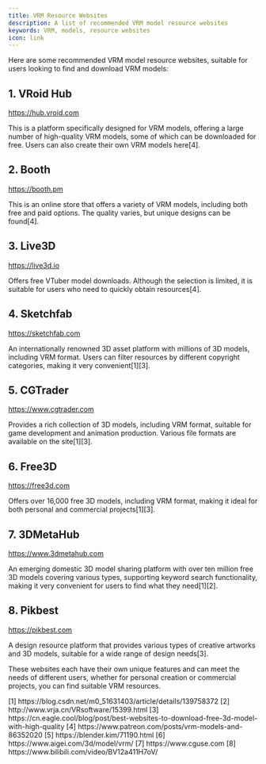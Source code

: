 ```yaml
---
title: VRM Resource Websites
description: A list of recommended VRM model resource websites
keywords: VRM, models, resource websites
icon: link
---
```


Here are some recommended VRM model resource websites, suitable for users looking to find and download VRM models:

## 1. VRoid Hub

<https://hub.vroid.com>

This is a platform specifically designed for VRM models, offering a large number of high-quality VRM models, some of which can be downloaded for free. Users can also create their own VRM models here\[4\].

## 2. Booth

<https://booth.pm>

This is an online store that offers a variety of VRM models, including both free and paid options. The quality varies, but unique designs can be found\[4\].

## 3. Live3D

<https://live3d.io>

Offers free VTuber model downloads. Although the selection is limited, it is suitable for users who need to quickly obtain resources\[4\].

## 4. Sketchfab

<https://sketchfab.com>

An internationally renowned 3D asset platform with millions of 3D models, including VRM format. Users can filter resources by different copyright categories, making it very convenient\[1\][3\].

## 5. CGTrader

<https://www.cgtrader.com>

Provides a rich collection of 3D models, including VRM format, suitable for game development and animation production. Various file formats are available on the site\[1\][3\].

## 6. Free3D

<https://free3d.com>

Offers over 16,000 free 3D models, including VRM format, making it ideal for both personal and commercial projects\[1\][3\].

## 7. 3DMetaHub

<https://www.3dmetahub.com>

An emerging domestic 3D model sharing platform with over ten million free 3D models covering various types, supporting keyword search functionality, making it very convenient for users to find what they need\[1\][2\].

## 8. Pikbest

<https://pikbest.com>

A design resource platform that provides various types of creative artworks and 3D models, suitable for a wide range of design needs\[3\].

These websites each have their own unique features and can meet the needs of different users, whether for personal creation or commercial projects, you can find suitable VRM resources.

<Accordion title="References">
  [1] https://blog.csdn.net/m0_51631403/article/details/139758372  
  [2] http://www.vrja.cn/VRsoftware/15399.html  
  [3] https://cn.eagle.cool/blog/post/best-websites-to-download-free-3d-model-with-high-quality  
  [4] https://www.patreon.com/posts/vrm-models-and-86352020  
  [5] https://blender.kim/71190.html  
  [6] https://www.aigei.com/3d/model/vrm/  
  [7] https://www.cguse.com  
  [8] https://www.bilibili.com/video/BV12a411H7oV/
</Accordion>

